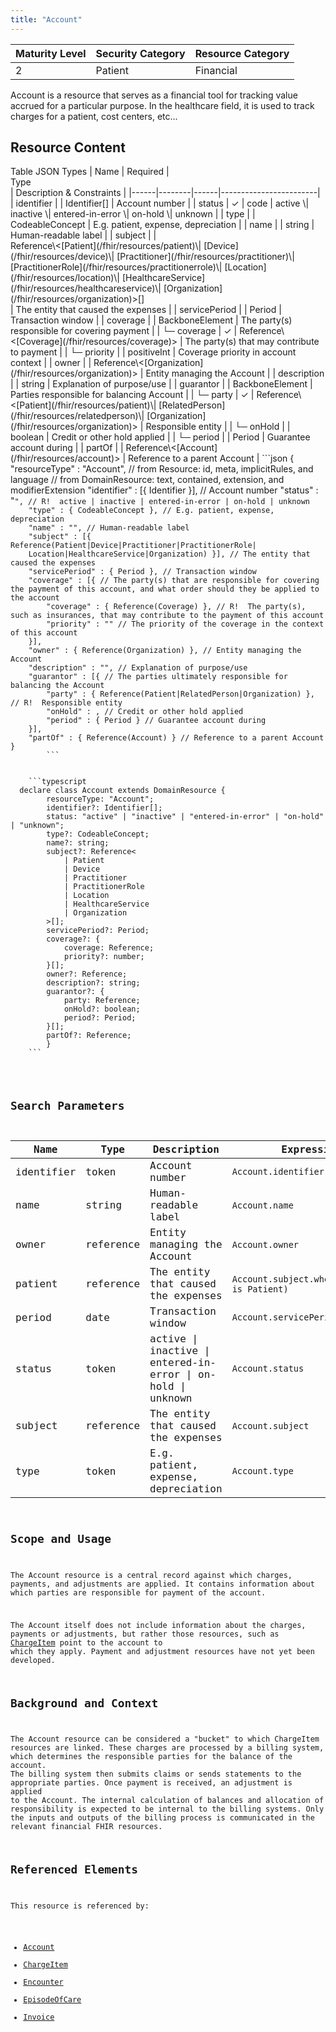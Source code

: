 ```yaml
---
title: "Account"
---
```


| Maturity Level | Security Category | Resource Category |
|----------------|------------------|-------------------|
| 2 | Patient | <div className="flex items-center gap-2"><DollarSign className="h-5 w-5 text-orange-500"/> Financial </div> |

Account is a resource that serves as a financial tool for tracking value accrued for a particular purpose. In the healthcare field, it is used to track charges for a patient, cost centers, etc...

## Resource Content
<Tabs defaultValue="table">
  <TabsList>
    <TabsTrigger value="table">Table</TabsTrigger>
    <TabsTrigger value="json">JSON</TabsTrigger>
    <TabsTrigger value="types">Types</TabsTrigger>
  </TabsList>
  <TabsContent value="table">
    | Name | Required | <div style={{width: "150px"}}>Type</div> | Description & Constraints |
    |------|--------|------|------------------------|
    | identifier | | Identifier[] | Account number |
    | status | <span style={{color: "#22c55e"}}>✓</span> | code | active \| inactive \| entered-in-error \| on-hold \| unknown |
    | type | | CodeableConcept | E.g. patient, expense, depreciation |
    | name | | string | Human-readable label |
    | subject | | <div style={{width: "150px"}}>Reference\<[Patient](/fhir/resources/patient)\| [Device](/fhir/resources/device)\| [Practitioner](/fhir/resources/practitioner)\| [PractitionerRole](/fhir/resources/practitionerrole)\| [Location](/fhir/resources/location)\| [HealthcareService](/fhir/resources/healthcareservice)\| [Organization](/fhir/resources/organization)>[]</div> | The entity that caused the expenses |
    | servicePeriod | | Period | Transaction window |
    | coverage | | BackboneElement | The party(s) responsible for covering payment |
    | └─ coverage | <span style={{color: "#22c55e"}}>✓</span> | Reference\<[Coverage](/fhir/resources/coverage)> | The party(s) that may contribute to payment |
    | └─ priority | | positiveInt | Coverage priority in account context |
    | owner | | Reference\<[Organization](/fhir/resources/organization)> | Entity managing the Account |
    | description | | string | Explanation of purpose/use |
    | guarantor | | BackboneElement | Parties responsible for balancing Account |
    | └─ party | <span style={{color: "#22c55e"}}>✓</span> | Reference\<[Patient](/fhir/resources/patient)\| [RelatedPerson](/fhir/resources/relatedperson)\| [Organization](/fhir/resources/organization)> | Responsible entity |
    | └─ onHold | | boolean | Credit or other hold applied |
    | └─ period | | Period | Guarantee account during |
    | partOf | | Reference\<[Account](/fhir/resources/account)> | Reference to a parent Account |
  </TabsContent>
  <TabsContent value="json">
    ```json
{
    "resourceType" : "Account",
    // from Resource: id, meta, implicitRules, and language
    // from DomainResource: text, contained, extension, and modifierExtension
    "identifier" : [{ Identifier }], // Account number
    "status" : "<code>", // R!  active | inactive | entered-in-error | on-hold | unknown
    "type" : { CodeableConcept }, // E.g. patient, expense, depreciation
    "name" : "<string>", // Human-readable label
    "subject" : [{ Reference(Patient|Device|Practitioner|PractitionerRole|
    Location|HealthcareService|Organization) }], // The entity that caused the expenses
    "servicePeriod" : { Period }, // Transaction window
    "coverage" : [{ // The party(s) that are responsible for covering the payment of this account, and what order should they be applied to the account
        "coverage" : { Reference(Coverage) }, // R!  The party(s), such as insurances, that may contribute to the payment of this account
        "priority" : "<positiveInt>" // The priority of the coverage in the context of this account
    }],
    "owner" : { Reference(Organization) }, // Entity managing the Account
    "description" : "<string>", // Explanation of purpose/use
    "guarantor" : [{ // The parties ultimately responsible for balancing the Account
        "party" : { Reference(Patient|RelatedPerson|Organization) }, // R!  Responsible entity
        "onHold" : <boolean>, // Credit or other hold applied
        "period" : { Period } // Guarantee account during
    }],
    "partOf" : { Reference(Account) } // Reference to a parent Account
}
        ```
  </TabsContent>
  <TabsContent value="types">
    ```typescript
  declare class Account extends DomainResource {
        resourceType: "Account";
        identifier?: Identifier[];
        status: "active" | "inactive" | "entered-in-error" | "on-hold" | "unknown";
        type?: CodeableConcept;
        name?: string;
        subject?: Reference<
            | Patient
            | Device
            | Practitioner
            | PractitionerRole
            | Location
            | HealthcareService
            | Organization
        >[];
        servicePeriod?: Period;
        coverage?: {
            coverage: Reference<Coverage>;
            priority?: number;
        }[];
        owner?: Reference<Organization>;
        description?: string;
        guarantor?: {
            party: Reference<Patient | RelatedPerson | Organization>;
            onHold?: boolean;
            period?: Period;
        }[];
        partOf?: Reference<Account>;
        }
    ```
  </TabsContent>
</Tabs>

## Search Parameters
| Name | Type | Description | Expression |
|------|------|-------------|------------|
| identifier | token | Account number | `Account.identifier` |
| name | string | Human-readable label | `Account.name` |
| owner | reference | Entity managing the Account | `Account.owner` |
| patient | reference | The entity that caused the expenses | `Account.subject.where(resolve() is Patient)` |
| period | date | Transaction window | `Account.servicePeriod` |
| status | token | active \| inactive \| entered-in-error \| on-hold \| unknown | `Account.status` |
| subject | reference | The entity that caused the expenses | `Account.subject` |
| type | token | E.g. patient, expense, depreciation | `Account.type` |

## Scope and Usage
The Account resource is a central record against which charges, payments, and adjustments are applied. It contains information about which parties are responsible for payment of the account.

The Account itself does not include information about the charges, payments or adjustments, but rather those resources, such as [ChargeItem](/fhir/resources/chargeitem) point to the account to which they apply. Payment and adjustment resources have not yet been developed.

## Background and Context
The Account resource can be considered a "bucket" to which ChargeItem resources are linked. These charges are processed by a billing system, which determines the responsible parties for the balance of the account. The billing system then submits claims or sends statements to the appropriate parties. Once payment is received, an adjustment is applied to the Account. The internal calculation of balances and allocation of responsibility is expected to be internal to the billing systems. Only the inputs and outputs of the billing process is communicated in the relevant financial FHIR resources.

## Referenced Elements
This resource is referenced by:
- [Account](/fhir/resources/account)
- [ChargeItem](/fhir/resources/chargeitem)
- [Encounter](/fhir/resources/encounter)
- [EpisodeOfCare](/fhir/resources/episodeofcare)
- [Invoice](/fhir/resources/invoice)

